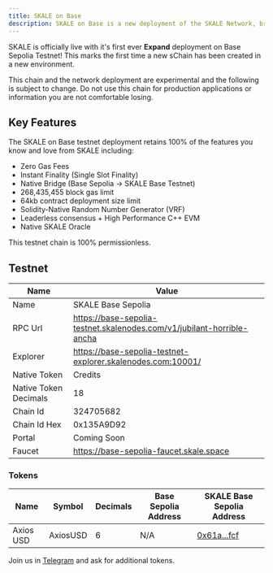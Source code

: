 ```yaml
---
title: SKALE on Base
description: SKALE on Base is a new deployment of the SKALE Network, bringing the power of SKALE to the Base ecosystem
---
```



SKALE is officially live with it's first ever **Expand** deployment on Base Sepolia Testnet! This marks the first time a new sChain has been created in a new environment.

<Aside type="note">
This chain and the network deployment are experimental and the following is subject to change. Do not use this chain for production applications or information you are not comfortable losing.
</Aside>

## Key Features

The SKALE on Base testnet deployment retains 100% of the features you know and love from SKALE including:

- Zero Gas Fees
- Instant Finality (Single Slot Finality)
- Native Bridge (Base Sepolia -> SKALE Base Testnet)
- 268,435,455 block gas limit
- 64kb contract deployment size limit
- Solidity-Native Random Number Generator (VRF)
- Leaderless consensus + High Performance C++ EVM
- Native SKALE Oracle

<Aside type="note">
This testnet chain is 100% permissionless.
</Aside>

## Testnet

| Name | Value | 
| --- | --- |
| Name | SKALE Base Sepolia |
| RPC Url | https://base-sepolia-testnet.skalenodes.com/v1/jubilant-horrible-ancha |
| Explorer | https://base-sepolia-testnet-explorer.skalenodes.com:10001/ |
| Native Token | Credits |
| Native Token Decimals | 18 |
| Chain Id | 324705682 |
| Chain Id Hex | 0x135A9D92 |
| Portal | Coming Soon |
| Faucet | https://base-sepolia-faucet.skale.space |

### Tokens

| Name | Symbol | Decimals | Base Sepolia Address | SKALE Base Sepolia Address |
| --- | --- | --- | --- | --- |
| Axios USD | AxiosUSD | 6 | N/A | [0x61a...fcf](https://base-sepolia-testnet-explorer.skalenodes.com:10001/token/0x61a26022927096f444994dA1e53F0FD9487EAfcf) |

Join us in [Telegram](https://t.me/+o_7DCw9qcbI2NDYx) and ask for additional tokens.